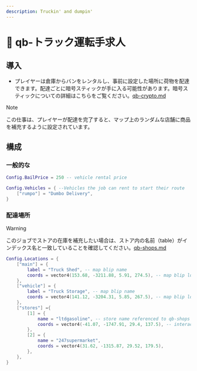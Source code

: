 ```yaml
---
description: Truckin' and dumpin'
---
```


# 🚛 qb-トラック運転手求人

## 導入

- プレイヤーは倉庫からバンをレンタルし、事前に設定した場所に荷物を配達できます。配達ごとに暗号スティックが手に入る可能性があります。暗号スティックについての詳細はこちらをご覧ください。[qb-crypto.md](qb-crypto.md 'mention')

> [!NOTE]
> この仕事は、プレイヤーが配達を完了すると、マップ上のランダムな店舗に商品を補充するように設定されています。

## 構成

### 一般的な

```lua
Config.BailPrice = 250 -- vehicle rental price

Config.Vehicles = { --Vehicles the job can rent to start their route
    ["rumpo"] = "Dumbo Delivery",
}
```

### 配達場所

> [!WARNING]
> このジョブでストアの在庫を補充したい場合は、ストア内の名前（table）がインデックス名と一致していることを確認してください。[qb-shops.md](qb-shops.md 'mention')

```lua
Config.Locations = {
    ["main"] = {
        label = "Truck Shed", -- map blip name
        coords = vector4(153.68, -3211.88, 5.91, 274.5), -- map blip location
    },
    ["vehicle"] = {
        label = "Truck Storage", -- map blip name
        coords = vector4(141.12, -3204.31, 5.85, 267.5), -- map blip location
    },
    ["stores"] ={
        [1] = {
            name = "ltdgasoline", -- store name referenced to qb-shops
            coords = vector4(-41.07, -1747.91, 29.4, 137.5), -- interact location
        },
        [2] = {
            name = "247supermarket",
            coords = vector4(31.62, -1315.87, 29.52, 179.5),
        },
    },
}
```
